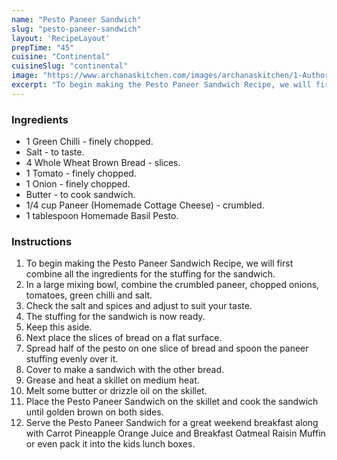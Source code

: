 ---
name: "Pesto Paneer Sandwich"
slug: "pesto-paneer-sandwich"
layout: 'RecipeLayout'
prepTime: "45"
cuisine: "Continental"
cuisineSlug: "continental"
image: "https://www.archanaskitchen.com/images/archanaskitchen/1-Author/Monika_Manchanda/Pesto_and_Paneer_Stuffed_French_Toast_Sandwich_Recipe-1.jpg"
excerpt: "To begin making the Pesto Paneer Sandwich Recipe, we will first combine all the ingredients for the stuffing for the sandwich"
---

### Ingredients

- 1 Green Chilli - finely chopped.
- Salt - to taste.
- 4 Whole Wheat Brown Bread - slices.
- 1 Tomato - finely chopped.
- 1 Onion - finely chopped.
- Butter - to cook sandwich.
- 1/4 cup Paneer (Homemade Cottage Cheese) - crumbled.
- 1 tablespoon Homemade Basil Pesto.

### Instructions

1. To begin making the Pesto Paneer Sandwich Recipe, we will first combine all the ingredients for the stuffing for the sandwich.
1. In a large mixing bowl, combine the crumbled paneer, chopped onions, tomatoes, green chilli and salt.
1. Check the salt and spices and adjust to suit your taste.
1. The stuffing for the sandwich is now ready.
1. Keep this aside.
1. Next place the slices of bread on a flat surface.
1. Spread half of the pesto on one slice of bread and spoon the paneer stuffing evenly over it.
1. Cover to make a sandwich with the other bread.
1. Grease and heat a skillet on medium heat.
1. Melt some butter or drizzle oil on the skillet.
1. Place the Pesto Paneer Sandwich on the skillet and cook the sandwich until golden brown on both sides.
1. Serve the Pesto Paneer Sandwich for a great weekend breakfast along with Carrot Pineapple Orange Juice and Breakfast Oatmeal Raisin Muffin or even pack it into the kids lunch boxes.
